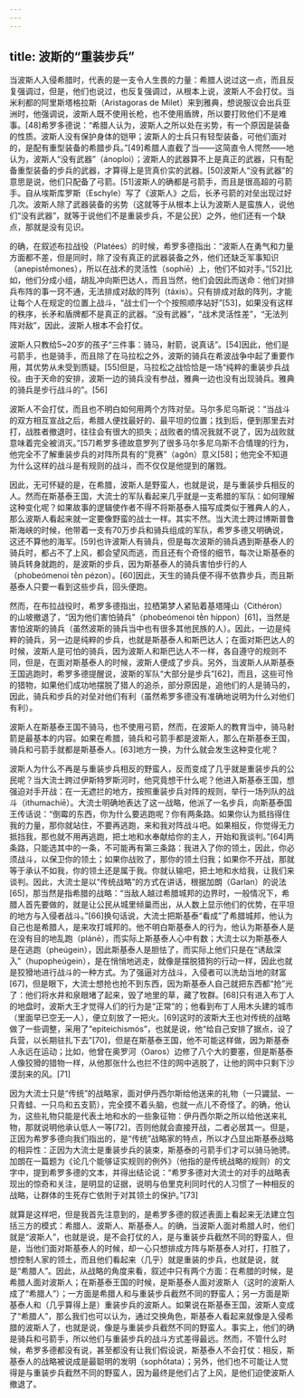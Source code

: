 ```yaml
---
---
---
```

title: 波斯的“重装步兵”
---




当波斯人入侵希腊时，代表的是一支令人生畏的力量：希腊人说过这一点，而且反复强调过，但是，他们也说过，也反复强调过，从根本上说，波斯人不会打仗。当米利都的阿里斯塔格拉斯（Aristagoras de Milet）来到雅典，想说服议会出兵亚洲时，他强调说，波斯人既不使用长枪，也不使用盾牌，所以要打败他们不是难事。[48]希罗多德说：“希腊人认为，波斯人之所以处在劣势，有一个原因是装备的性质。波斯人没有保护身体的铠甲；波斯人的士兵只有轻型装备，可他们面对的，是配有重型装备的希腊步兵。”[49]希腊人直截了当——这简直令人愕然——地认为，波斯人“没有武器”（ánoploi）；波斯人的武器算不上是真正的武器，只有配备重型装备的步兵的武器，才算得上是货真价实的武器。[50]波斯人“没有武器”的意思是说，他们只配备了弓箭。[51]波斯人的确都是弓箭手，而且是很高超的弓箭手。自从埃斯库罗斯（Eschyle）写了《波斯人》之后，长矛弓箭的对垒出现过好几次。波斯人除了武器装备的劣势（这就等于从根本上认为波斯人是蛮族人，说他们“没有武器”，就等于说他们不是重装步兵，不是公民）之外，他们还有一个缺点，那就是没有见识。

的确，在叙述布拉战役（Platées）的时候，希罗多德指出：“波斯人在勇气和力量方面都不差，但是同时，除了没有真正的武器装备之外，他们还缺乏军事知识（anepistḗmones），所以在战术的灵活性（sophíē）上，他们不如对手。”[52]比如，他们分成小组，胡乱冲向斯巴达人，而且当然，他们会因此而送命：他们对排兵布阵的事一窍不通，无法排成对敌的阵列（táxis）。只有排成对敌的阵列，才能让每个人在规定的位置上战斗，“战士们一个个按照顺序站好”[53]，如果没有这样的秩序，长矛和盾牌都不是真正的武器。“没有武器”，“战术灵活性差”，“无法列阵对敌”，因此，波斯人根本不会打仗。

波斯人只教给5~20岁的孩子“三件事：骑马，射箭，说真话”。[54]因此，他们是弓箭手，也是骑手，而且除了在马拉松之外，波斯的骑兵在希波战争中起了重要作用，其优势从未受到质疑。[55]但是，马拉松之战恰恰是一场“纯粹的重装步兵战役。由于天命的安排，波斯一边的骑兵没有参战，雅典一边也没有出现骑兵。雅典的骑兵是步行战斗的”。[56]

波斯人不会打仗，而且也不明白如何用两个方阵对垒。马尔多尼乌斯说：“当战斗的双方相互宣战之后，希腊人便找最好的、最平坦的位置；找到后，便到那里去对打，战胜者撤退时，往往会有很大的损失；战败者的情况我就不说了，因为战败就意味着完全被消灭。”[57]希罗多德故意罗列了很多马尔多尼乌斯不合情理的行为，他完全不了解重装步兵的对阵所具有的“竞赛”（agôn）意义[58]；他完全不知道为什么这样的战斗是有规则的战斗，而不仅仅是他提到的屠戮。

因此，无可怀疑的是，在希腊，波斯人是野蛮人，也就是说，是与重装步兵相反的人。然而在斯基泰王国，大流士的军队看起来几乎就是一支希腊的军队：如何理解这种变化呢？如果故事的逻辑使作者不得不将斯基泰人描写成类似于雅典人的人，那么波斯人看起来就一定要像野蛮的战士一样。其实不然。当大流士跨过博斯普鲁斯海峡的时候，他带着一支有70万步兵和骑兵组成的军队，希罗多德又明确说，这还不算他的海军。[59]也许波斯人有骑兵，但是每次波斯的骑兵遇到斯基泰人的骑兵时，都占不了上风，都会望风而逃，而且还有个奇怪的细节，每次让斯基泰的骑兵转身就跑的，是波斯的步兵，因为斯基泰人的骑兵害怕步行的人（phobeómenoi tḕn pézon）。[60]因此，天生的骑兵便不得不依靠步兵，而且斯基泰人只要一看到这些步兵，回头便跑。

然而，在布拉战役时，希罗多德指出，拉栖第梦人紧贴着基塔隆山（Cithéron）的山坡撤退了，“因为他们害怕骑兵”（phobeómenoi tḕn híppon）[61]，当然是害怕波斯的骑兵（虽然波斯的骑兵当中也有很多其他民族的人）。因此，一边是纯粹的骑兵，另一边是纯粹的步兵，也就是斯基泰人和斯巴达人；在面对斯巴达人的时候，波斯人是可怕的骑兵，因为波斯人和斯巴达人不一样，各自遵守的规则不同，但是，在面对斯基泰人的时候，波斯人便成了步兵。另外，当波斯人从斯基泰王国逃跑时，希罗多德提醒说，波斯的军队“大部分是步兵”[62]，而且，这些可怜的猎物，如果他们成功地摆脱了猎人的追杀，部分原因是，追他们的人是骑马的，因此，骑兵和步兵的对垒对他们有利（虽然希罗多德没有准确地说明为什么对他们有利）。

波斯人在斯基泰王国不骑马，也不使用弓箭，然而，在波斯人的教育当中，骑马射箭是最基本的内容。如果在希腊，骑兵和弓箭手都是波斯人，那么在斯基泰王国，骑兵和弓箭手就都是斯基泰人。[63]地方一换，为什么就会发生这种变化呢？

波斯人为什么不再是与重装步兵相反的野蛮人，反而变成了几乎就是重装步兵的公民呢？当大流士跨过伊斯特罗斯河时，他究竟想干什么呢？他进入斯基泰王国，想强迫对手开战：在一无遮拦的地方，按照重装步兵对阵的规则，举行一场列队的战斗（ithumachíē）。大流士明确地表达了这一战略，他派了一名步兵，向斯基泰国王传话说：“倒霉的东西，你为什么要逃跑呢？你有两条路。如果你认为抵挡得住我的力量，那你就站住，不要再逃跑，来和我对阵战斗吧。如果相反，你觉得无力抵挡我，那也就不用再逃跑，把土地和水奉献给你的主人，开始和我谈判。”[64]两条路，只能选其中的一条，不可能再有第三条路：我进入了你的领土，因此，你必须战斗，以保卫你的领土；如果你战败了，那你的领土归我；如果你不开战，那就等于承认不如我，你的领土还是属于我。你就认输吧，把土地和水给我，让我们来谈判。因此，大流士是以“传统战略”的方式在讲话，根据加朗（Garlan）的说法[65]，那当然是指希腊的战略：“当敌人越过希腊城邦的边界时，一般情况下，希腊人首先要做的，就是让公民从城里倾巢而出，从人数上显示他们的优势，在平坦的地方与入侵者战斗。”[66]换句话说，大流士把斯基泰“看成”了希腊城邦，他认为自己也是希腊人，是来攻打城邦的。他不明白斯基泰人的行为，他认为斯基泰人是在没有目的地乱跑（plánē），而实际上斯基泰人心中有数；大流士以为斯基泰人是在逃跑（pheúgein），因此斯基泰人是胆怯了，而实际上他们只是在“诱敌深入”（hupopheúgein），是在悄悄地逃走，就像是摆脱猎狗的行动一样，因此也就是狡猾地进行战斗的一种方式。为了强逼对方战斗，入侵者可以洗劫当地的财富[67]，但是眼下，大流士想抢也抢不到东西，因为斯基泰人自己就把东西都“抢”光了：他们将水井和泉眼堵了起来，毁了地里的草，藏了牧群。[68]只有进入布丁人的地盘时，波斯大王才觉得人们的行为是“正常”的；他看到布丁人用木头建的城市（里面早已空无一人），便立刻放了一把火。[69]这时的波斯大王也对传统的战略做了一些调整，采用了“epiteichismós”，也就是说，他“给自己安排了据点，设了兵营，以长期驻扎下去”[70]，但是在斯基泰王国，他不可能这样做，因为斯基泰人永远在运动；比如，他曾在奥罗河（Oaros）边修了八个大的要塞，但是斯基泰人像狡猾的猎物一样，从他那张什么也拦不住的网中逃脱了，让他的网中只剩下沙漠刮来的风。[71]

因为大流士只是“传统”的战略家，面对伊丹西尔斯给他送来的礼物（一只鼹鼠、一只青蛙、一只鸟和五支箭），完全摸不着头脑，也就一点儿不奇怪了。的确，他认为，这些礼物只能是代表土地和水的一些象征物：伊丹西尔斯之所以给他送来礼物，那就说明他承认低人一等[72]，否则他就会直接开战，二者必居其一。但是，正因为希罗多德向我们指出的，是“传统”战略家的特点，所以才凸显出斯基泰战略的相异性：正因为大流士是重装步兵的装束，斯基泰的弓箭手们才可以骑马驰骋。加朗在一篇题为《论几个能够证实规则的例外》（他指的是传统战略的规则）的文字中，提到希罗多德的文本，并得出结论说：“希罗多德对大流士的对手的战略表现出的惊奇和关注，是明显的证据，说明与伯里克利同时代的人习惯了一种相反的战略，让群体的生死存亡依附于对其领土的保护。”[73]

就算是这样吧，但是我首先注意到的，是希罗多德的叙述表面上看起来无法建立包括三方的模式：希腊人、波斯人、斯基泰人。的确，当波斯人面对希腊人时，他们就是“波斯人”，也就是说，是不会打仗的人，是与重装步兵截然不同的野蛮人，但是，当他们面对斯基泰人的时候，却一心只想排成方阵与斯基泰人对打，打胜了，想控制人家的领土，而且他们看起来（几乎）就是重装的步兵，也就是说，就是“希腊人”。因此，从战略的角度来看，叙述中只有两个方面：在希腊的时候，是希腊人面对波斯人；在斯基泰王国的时候，是斯基泰人面对波斯人（这时的波斯人成了“希腊人”）；一方面是希腊人和与重装步兵截然不同的野蛮人；另一方面是斯基泰人和（几乎算得上是）重装步兵的波斯人。如果说在斯基泰王国，波斯人变成了“希腊人”，那么我们也可以认为，通过交换角色，斯基泰人看起来就像是入侵希腊的波斯人了，也就是说，像是与重装步兵截然不同的野蛮人。事实上，他们的确是骑兵和弓箭手，所以他们与重装步兵的战斗方式差得最远。然而，不管什么时候，希罗多德都没有说，甚至都没有让我们假设说，斯基泰人不会打仗：相反，斯基泰人的战略被说成是最聪明的发明（sophṓtata）；另外，他们也不可能让人觉得是与重装步兵截然不同的野蛮人，因为最终是他们占了上风，是他们迫使波斯人撤退了。